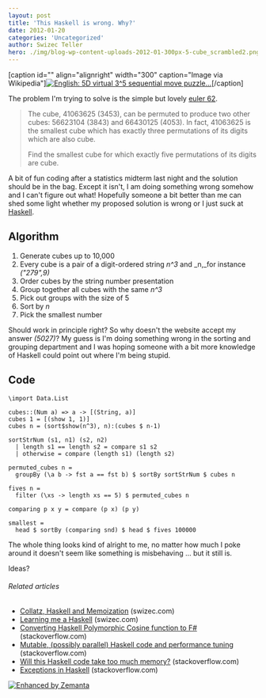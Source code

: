 ```yaml
---
layout: post
title: 'This Haskell is wrong. Why?'
date: 2012-01-20
categories: 'Uncategorized'
author: Swizec Teller
hero: ./img/blog-wp-content-uploads-2012-01-300px-5-cube_scrambled2.png
---
```

\[caption id="" align="alignright" width="300" caption="Image via Wikipedia"][![English: 5D virtual 3^5 sequential move puzzle...](./img/blog-wp-content-uploads-2012-01-300px-5-cube_scrambled2.png "English: 5D virtual 3^5 sequential move puzzle...")](http://en.wikipedia.org/wiki/File:5-cube_scrambled.png)\[/caption]



The problem I'm trying to solve is the simple but lovely [euler 62](http://projecteuler.net/problem=62).



> The cube, 41063625 (3453), can be permuted to produce two other cubes: 56623104 (3843) and 66430125 (4053). In fact, 41063625 is the smallest cube which has exactly three permutations of its digits which are also cube.
>
>
>
> Find the smallest cube for which exactly five permutations of its digits are cube.

A bit of fun coding after a statistics midterm last night and the solution should be in the bag. Except it isn't, I am doing something wrong somehow and I can't figure out what! Hopefully someone a bit better than me can shed some light whether my proposed solution is wrong or I just suck at [Haskell](http://haskell.org "Haskell (programming language)").



## Algorithm



1. Generate cubes up to 10,000
2. Every cube is a pair of a digit-ordered string _n^3_ and _n,_for instance _("279",9)_
3. Order cubes by the string number presentation
4. Group together all cubes with the same _n^3_
5. Pick out groups with the size of 5
6. Sort by _n_
7. Pick the smallest number

Should work in principle right? So why doesn't the website accept my answer _(5027)_? My guess is I'm doing something wrong in the sorting and grouping department and I was hoping someone with a bit more knowledge of Haskell could point out where I'm being stupid.



## Code



```
\import Data.List

cubes::(Num a) => a -> [(String, a)]
cubes 1 = [(show 1, 1)]
cubes n = (sort$show(n^3), n):(cubes $ n-1)

sortStrNum (s1, n1) (s2, n2)
  | length s1 == length s2 = compare s1 s2
  | otherwise = compare (length s1) (length s2)

permuted_cubes n =
  groupBy (\a b -> fst a == fst b) $ sortBy sortStrNum $ cubes n

fives n =
  filter (\xs -> length xs == 5) $ permuted_cubes n

comparing p x y = compare (p x) (p y)

smallest =
  head $ sortBy (comparing snd) $ head $ fives 100000
```



The whole thing looks kind of alright to me, no matter how much I poke around it doesn't seem like something is misbehaving ... but it still is.



Ideas?



###### Related articles

- [Collatz, Haskell and Memoization](http://swizec.com/blog/collatz-haskell-and-memoization/swizec/3382) (swizec.com)
- [Learning me a Haskell](http://swizec.com/blog/learning-me-a-haskell/swizec/3272) (swizec.com)
- [Converting Haskell Polymorphic Cosine function to F#](http://stackoverflow.com/questions/8905037/converting-haskell-polymorphic-cosine-function-to-f) (stackoverflow.com)
- [Mutable, (possibly parallel) Haskell code and performance tuning](http://stackoverflow.com/questions/8155929/mutable-possibly-parallel-haskell-code-and-performance-tuning) (stackoverflow.com)
- [Will this Haskell code take too much memory?](http://stackoverflow.com/questions/8275171/will-this-haskell-code-take-too-much-memory) (stackoverflow.com)
- [Exceptions in Haskell](http://stackoverflow.com/questions/8751188/exceptions-in-haskell) (stackoverflow.com)

[![Enhanced by Zemanta](http://img.zemanta.com/zemified_e.png?x-id=727c4e4d-a97d-47a9-a6d5-d7017d2e3bfe)](http://www.zemanta.com/ "Enhanced by Zemanta")